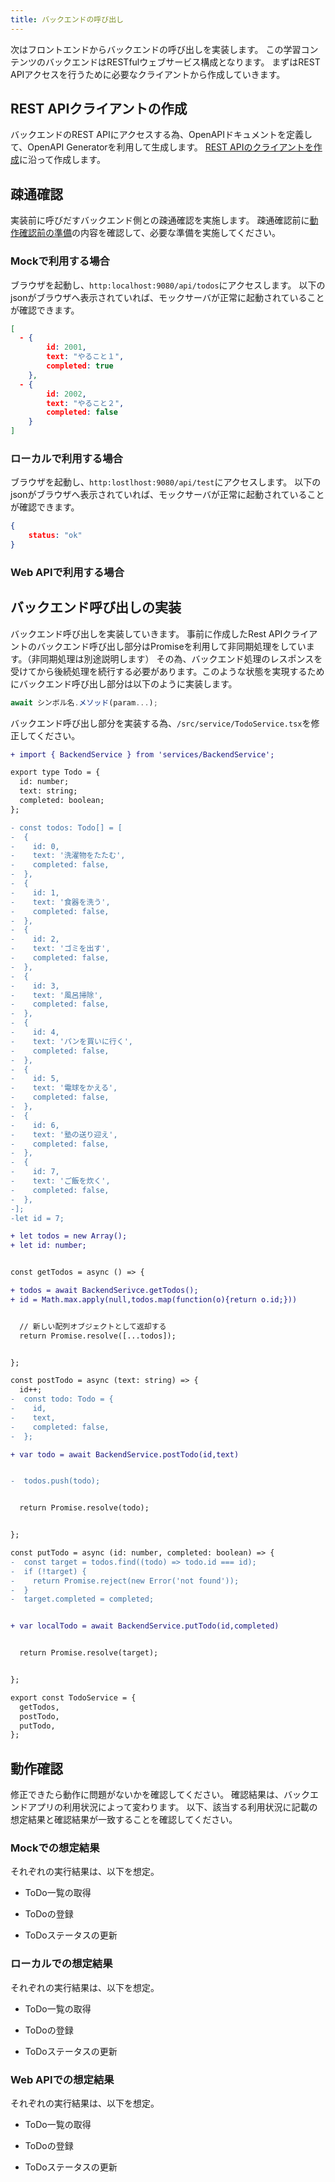 ```yaml
---
title: バックエンドの呼び出し
---
```


次はフロントエンドからバックエンドの呼び出しを実装します。
この学習コンテンツのバックエンドはRESTfulウェブサービス構成となります。
まずはREST APIアクセスを行うために必要なクライアントから作成していきます。

## REST APIクライアントの作成

バックエンドのREST APIにアクセスする為、OpenAPIドキュメントを定義して、OpenAPI Generatorを利用して生成します。
[REST APIのクライアントを作成](./create-rest-api)に沿って作成します。

## 疎通確認

実装前に呼びだすバックエンド側との疎通確認を実施します。
疎通確認前に[動作確認前の準備](./api-pre-test)の内容を確認して、必要な準備を実施してください。

### Mockで利用する場合

ブラウザを起動し、`http:localhost:9080/api/todos`にアクセスします。
以下のjsonがブラウザへ表示されていれば、モックサーバが正常に起動されていることが確認できます。

```json
[
  - {
        id: 2001,
        text: "やること１",
        completed: true
    },
  - {
        id: 2002,
        text: "やること２",
        completed: false
    }
]
```

### ローカルで利用する場合

ブラウザを起動し、`http:lostlhost:9080/api/test`にアクセスします。
以下のjsonがブラウザへ表示されていれば、モックサーバが正常に起動されていることが確認できます。

```json
{
    status: "ok"
}
```

### Web APIで利用する場合

<!-- TODO:提供方法を整理が終わった後に記載する -->

## バックエンド呼び出しの実装

バックエンド呼び出しを実装していきます。
事前に作成したRest APIクライアントのバックエンド呼び出し部分はPromiseを利用して非同期処理をしています。（非同期処理は別途説明します）
その為、バックエンド処理のレスポンスを受けてから後続処理を続行する必要があります。このような状態を実現するためにバックエンド呼び出し部分は以下のように実装します。

```typescript
await シンボル名.メソッド(param...);
```

バックエンド呼び出し部分を実装する為、`/src/service/TodoService.tsx`を修正してください。

```diff title="/src/service/TodoService.tsx"
+ import { BackendService } from 'services/BackendService';

export type Todo = {
  id: number;
  text: string;
  completed: boolean;
};

- const todos: Todo[] = [
-  {
-    id: 0,
-    text: '洗濯物をたたむ',
-    completed: false,
-  },
-  {
-    id: 1,
-    text: '食器を洗う',
-    completed: false,
-  },
-  {
-    id: 2,
-    text: 'ゴミを出す',
-    completed: false,
-  },
-  {
-    id: 3,
-    text: '風呂掃除',
-    completed: false,
-  },
-  {
-    id: 4,
-    text: 'パンを買いに行く',
-    completed: false,
-  },
-  {
-    id: 5,
-    text: '電球をかえる',
-    completed: false,
-  },
-  {
-    id: 6,
-    text: '塾の送り迎え',
-    completed: false,
-  },
-  {
-    id: 7,
-    text: 'ご飯を炊く',
-    completed: false,
-  },
-];
-let id = 7;

+ let todos = new Array();
+ let id: number;


const getTodos = async () => {

+ todos = await BackendSerivce.getTodos();
+ id = Math.max.apply(null,todos.map(function(o){return o.id;}))


  // 新しい配列オブジェクトとして返却する
  return Promise.resolve([...todos]);


};

const postTodo = async (text: string) => {
  id++;
-  const todo: Todo = {
-    id,
-    text,
-    completed: false,
-  };

+ var todo = await BackendService.postTodo(id,text)


-  todos.push(todo);


  return Promise.resolve(todo);


};

const putTodo = async (id: number, completed: boolean) => {
-  const target = todos.find((todo) => todo.id === id);
-  if (!target) {
-    return Promise.reject(new Error('not found'));
-  }
-  target.completed = completed;


+ var localTodo = await BackendService.putTodo(id,completed)


  return Promise.resolve(target);


};

export const TodoService = {
  getTodos,
  postTodo,
  putTodo,
};
```

## 動作確認

修正できたら動作に問題がないかを確認してください。
確認結果は、バックエンドアプリの利用状況によって変わります。
以下、該当する利用状況に記載の想定結果と確認結果が一致することを確認してください。

### Mockでの想定結果

それぞれの実行結果は、以下を想定。

- ToDo一覧の取得

- ToDoの登録

- ToDoステータスの更新

### ローカルでの想定結果

それぞれの実行結果は、以下を想定。

- ToDo一覧の取得

- ToDoの登録

- ToDoステータスの更新

### Web APIでの想定結果

それぞれの実行結果は、以下を想定。

- ToDo一覧の取得

- ToDoの登録

- ToDoステータスの更新
